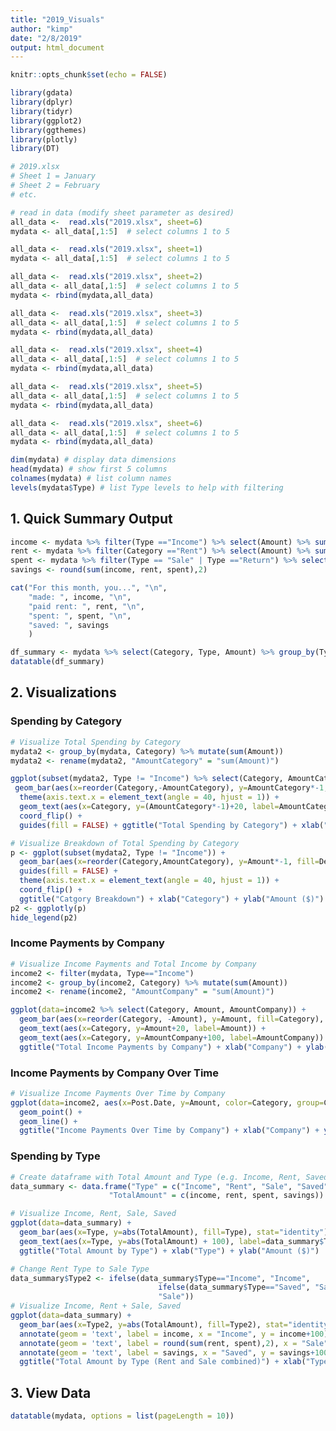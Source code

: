```yaml
---
title: "2019_Visuals"
author: "kimp"
date: "2/8/2019"
output: html_document
---
```


```r
knitr::opts_chunk$set(echo = FALSE)
```

```r
library(gdata)
library(dplyr)
library(tidyr)
library(ggplot2)
library(ggthemes)
library(plotly)
library(DT)
```

```r
# 2019.xlsx
# Sheet 1 = January
# Sheet 2 = February
# etc.

# read in data (modify sheet parameter as desired)
all_data <-  read.xls("2019.xlsx", sheet=6)
mydata <- all_data[,1:5]  # select columns 1 to 5
```

```r
all_data <-  read.xls("2019.xlsx", sheet=1)
mydata <- all_data[,1:5]  # select columns 1 to 5

all_data <-  read.xls("2019.xlsx", sheet=2)
all_data <- all_data[,1:5]  # select columns 1 to 5
mydata <- rbind(mydata,all_data)

all_data <-  read.xls("2019.xlsx", sheet=3)
all_data <- all_data[,1:5]  # select columns 1 to 5
mydata <- rbind(mydata,all_data)

all_data <-  read.xls("2019.xlsx", sheet=4)
all_data <- all_data[,1:5]  # select columns 1 to 5
mydata <- rbind(mydata,all_data)

all_data <-  read.xls("2019.xlsx", sheet=5)
all_data <- all_data[,1:5]  # select columns 1 to 5
mydata <- rbind(mydata,all_data)

all_data <-  read.xls("2019.xlsx", sheet=6)
all_data <- all_data[,1:5]  # select columns 1 to 5
mydata <- rbind(mydata,all_data)
```

```r
dim(mydata) # display data dimensions
head(mydata) # show first 5 columns
colnames(mydata) # list column names
levels(mydata$Type) # list Type levels to help with filtering
```

## 1. Quick Summary Output
```r
income <- mydata %>% filter(Type =="Income") %>% select(Amount) %>% sum()
rent <- mydata %>% filter(Category =="Rent") %>% select(Amount) %>% sum()
spent <- mydata %>% filter(Type == "Sale" | Type =="Return") %>% select(Amount) %>% sum()
savings <- round(sum(income, rent, spent),2)

cat("For this month, you...", "\n",
    "made: ", income, "\n",
    "paid rent: ", rent, "\n",
    "spent: ", spent, "\n",
    "saved: ", savings
    )
```

```r
df_summary <- mydata %>% select(Category, Type, Amount) %>% group_by(Type) %>% summarise(sum=sum(Amount))
datatable(df_summary)
```

## 2. Visualizations
### Spending by Category
```r
# Visualize Total Spending by Category
mydata2 <- group_by(mydata, Category) %>% mutate(sum(Amount))
mydata2 <- rename(mydata2, "AmountCategory" = "sum(Amount)")

ggplot(subset(mydata2, Type != "Income") %>% select(Category, AmountCategory) %>% unique()) +
 geom_bar(aes(x=reorder(Category,-AmountCategory), y=AmountCategory*-1, fill=Category), stat="identity") + 
  theme(axis.text.x = element_text(angle = 40, hjust = 1)) +
  geom_text(aes(x=Category, y=(AmountCategory*-1)+20, label=AmountCategory*-1)) +
  coord_flip() +
  guides(fill = FALSE) + ggtitle("Total Spending by Category") + xlab("Category") + ylab("Amount ($)")

# Visualize Breakdown of Total Spending by Category 
p <- ggplot(subset(mydata2, Type != "Income")) +
  geom_bar(aes(x=reorder(Category,AmountCategory), y=Amount*-1, fill=Description), stat="identity") + 
  guides(fill = FALSE) + 
  theme(axis.text.x = element_text(angle = 40, hjust = 1)) +
  coord_flip() + 
  ggtitle("Catgory Breakdown") + xlab("Category") + ylab("Amount ($)")
p2 <- ggplotly(p)
hide_legend(p2)
```

### Income Payments by Company
```r
# Visualize Income Payments and Total Income by Company
income2 <- filter(mydata, Type=="Income")
income2 <- group_by(income2, Category) %>% mutate(sum(Amount))
income2 <- rename(income2, "AmountCompany" = "sum(Amount)")

ggplot(data=income2 %>% select(Category, Amount, AmountCompany)) +
  geom_bar(aes(x=reorder(Category, -Amount), y=Amount, fill=Category), stat="identity") +
  geom_text(aes(x=Category, y=Amount+20, label=Amount)) +
  geom_text(aes(x=Category, y=AmountCompany+100, label=AmountCompany)) +
  ggtitle("Total Income Payments by Company") + xlab("Company") + ylab("Amount ($)")
```

### Income Payments by Company Over Time
```r
# Visualize Income Payments Over Time by Company
ggplot(data=income2, aes(x=Post.Date, y=Amount, color=Category, group=Category)) +
  geom_point() +
  geom_line() +
  ggtitle("Income Payments Over Time by Company") + xlab("Company") + ylab("Amount ($)")
```

### Spending by Type
```r
# Create dataframe with Total Amount and Type (e.g. Income, Rent, Saved, Sale)
data_summary <- data.frame("Type" = c("Income", "Rent", "Sale", "Saved"),
                      "TotalAmount" = c(income, rent, spent, savings))

# Visualize Income, Rent, Sale, Saved
ggplot(data=data_summary) + 
  geom_bar(aes(x=Type, y=abs(TotalAmount), fill=Type), stat="identity") +
  geom_text(aes(x=Type, y=abs(TotalAmount) + 100), label=data_summary$TotalAmount) +
  ggtitle("Total Amount by Type") + xlab("Type") + ylab("Amount ($)")

# Change Rent Type to Sale Type
data_summary$Type2 <- ifelse(data_summary$Type=="Income", "Income", 
                                 ifelse(data_summary$Type=="Saved", "Saved",
                                 "Sale"))
# Visualize Income, Rent + Sale, Saved
ggplot(data=data_summary) + 
  geom_bar(aes(x=Type2, y=abs(TotalAmount), fill=Type2), stat="identity") +
  annotate(geom = 'text', label = income, x = "Income", y = income+100) +
  annotate(geom = 'text', label = round(sum(rent, spent),2), x = "Sale", y = abs(round(sum(rent,spent),2)-100)) +
  annotate(geom = 'text', label = savings, x = "Saved", y = savings+100) +
  ggtitle("Total Amount by Type (Rent and Sale combined)") + xlab("Type") + ylab("Amount ($)") + labs(fill="Type")
```

## 3. View Data 
```r
datatable(mydata, options = list(pageLength = 10))
```

